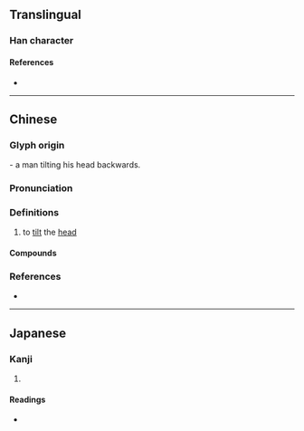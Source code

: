 {{character info/new}}
==Translingual==

===Han character===
{{Han char|rn=37|rad=大|as=00|sn=3|var=1|four=|canj=VK|ids=}}

====References====
* {{Han ref|kx=0248.030|dkj=05832|dj=0500.010|hdz=10524.020|uh=5928|ud=22824}}

----

==Chinese==
{{zh-forms}}

===Glyph origin===
{{Han etym}}
{{liushu|p}} - a man tilting his head backwards.

===Pronunciation===
{{zh-pron
|m=zè
|c=zak1
|mc=2+1
|oc=y
|cat=v
}}

===Definitions===
{{zh-hanzi}}

# {{zh-obsolete}} to [[tilt]] the [[head]]

====Compounds====
{{zh-der|宜侯夨簋}}

===References===
* {{R:twedu|C01927}}

----

==Japanese==

===Kanji===
{{ja-kanji|grade=|rs=大00}}

# {{defn|lang=ja|sort=大00}}

====Readings====
* {{ja-readings|on=[[しょく]] (shoku), [[しき]] (shiki), [[れつ]] (retsu), [[れち]] (rechi)|kun=[[かたむける]] (katamukeru)}}